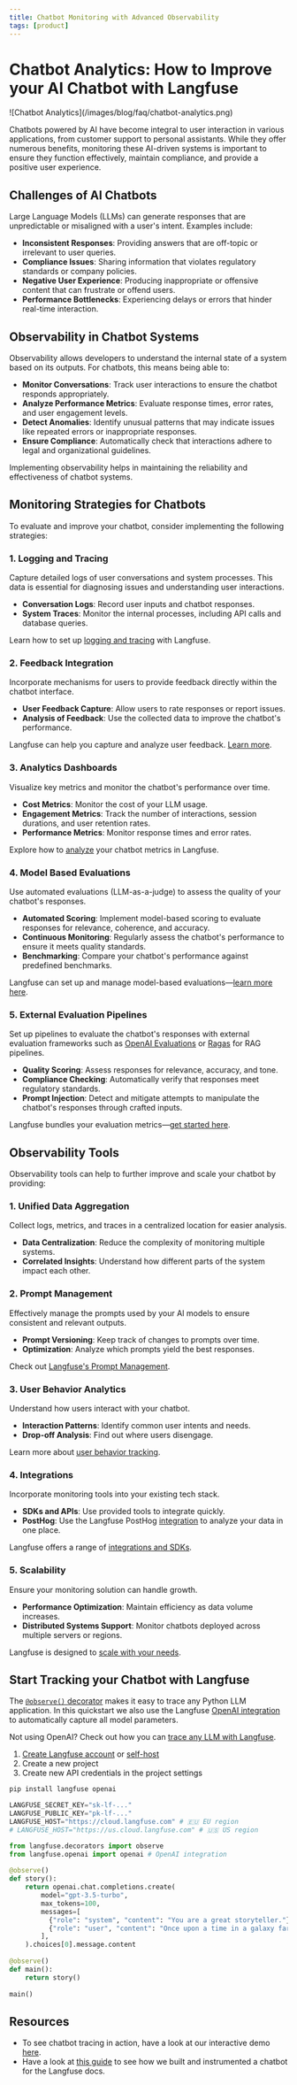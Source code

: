 ```yaml
---
title: Chatbot Monitoring with Advanced Observability
tags: [product]
---
```


# Chatbot Analytics: How to Improve your AI Chatbot with Langfuse

<Frame border fullWidth>
  ![Chatbot Analytics](/images/blog/faq/chatbot-analytics.png)
</Frame>

Chatbots powered by AI have become integral to user interaction in various applications, from customer support to personal assistants. While they offer numerous benefits, monitoring these AI-driven systems is important to ensure they function effectively, maintain compliance, and provide a positive user experience.

## Challenges of AI Chatbots

Large Language Models (LLMs) can generate responses that are unpredictable or misaligned with a user's intent. Examples include:

- **Inconsistent Responses**: Providing answers that are off-topic or irrelevant to user queries.
- **Compliance Issues**: Sharing information that violates regulatory standards or company policies.
- **Negative User Experience**: Producing inappropriate or offensive content that can frustrate or offend users.
- **Performance Bottlenecks**: Experiencing delays or errors that hinder real-time interaction.

## Observability in Chatbot Systems

Observability allows developers to understand the internal state of a system based on its outputs. For chatbots, this means being able to:

- **Monitor Conversations**: Track user interactions to ensure the chatbot responds appropriately.
- **Analyze Performance Metrics**: Evaluate response times, error rates, and user engagement levels.
- **Detect Anomalies**: Identify unusual patterns that may indicate issues like repeated errors or inappropriate responses.
- **Ensure Compliance**: Automatically check that interactions adhere to legal and organizational guidelines.

Implementing observability helps in maintaining the reliability and effectiveness of chatbot systems.

## Monitoring Strategies for Chatbots

To evaluate and improve your chatbot, consider implementing the following strategies:

### 1. Logging and Tracing

Capture detailed logs of user conversations and system processes. This data is essential for diagnosing issues and understanding user interactions.

- **Conversation Logs**: Record user inputs and chatbot responses.
- **System Traces**: Monitor the internal processes, including API calls and database queries.

Learn how to set up [logging and tracing](/docs/logging-and-tracing) with Langfuse.

### 2. Feedback Integration

Incorporate mechanisms for users to provide feedback directly within the chatbot interface.

- **User Feedback Capture**: Allow users to rate responses or report issues.
- **Analysis of Feedback**: Use the collected data to improve the chatbot's performance.

Langfuse can help you capture and analyze user feedback. [Learn more](/docs/scores/user-feedback).

### 3. Analytics Dashboards

Visualize key metrics and monitor the chatbot's performance over time.

- **Cost Metrics**: Monitor the cost of your LLM usage.
- **Engagement Metrics**: Track the number of interactions, session durations, and user retention rates.
- **Performance Metrics**: Monitor response times and error rates.

Explore how to [analyze](/docs/analytics-dashboards) your chatbot metrics in Langfuse.

### 4. Model Based Evaluations

Use automated evaluations (LLM-as-a-judge) to assess the quality of your chatbot's responses.

- **Automated Scoring**: Implement model-based scoring to evaluate responses for relevance, coherence, and accuracy.
- **Continuous Monitoring**: Regularly assess the chatbot's performance to ensure it meets quality standards.
- **Benchmarking**: Compare your chatbot's performance against predefined benchmarks.

Langfuse can set up and manage model-based evaluations—[learn more here](/docs/scores/model-based-evals).

### 5. External Evaluation Pipelines

Set up pipelines to evaluate the chatbot's responses with external evaluation frameworks such as [OpenAI Evaluations](https://github.com/openai/evals) or [Ragas](https://docs.ragas.io/en/stable/) for RAG pipelines.

- **Quality Scoring**: Assess responses for relevance, accuracy, and tone.
- **Compliance Checking**: Automatically verify that responses meet regulatory standards.
- **Prompt Injection**: Detect and mitigate attempts to manipulate the chatbot's responses through crafted inputs.

Langfuse bundles your evaluation metrics—[get started here](/docs/scores/external-evaluation-pipelines).

## Observability Tools

Observability tools can help to further improve and scale your chatbot by providing:

### 1. Unified Data Aggregation

Collect logs, metrics, and traces in a centralized location for easier analysis.

- **Data Centralization**: Reduce the complexity of monitoring multiple systems.
- **Correlated Insights**: Understand how different parts of the system impact each other.

### 2. Prompt Management

Effectively manage the prompts used by your AI models to ensure consistent and relevant outputs.

- **Prompt Versioning**: Keep track of changes to prompts over time.
- **Optimization**: Analyze which prompts yield the best responses.

Check out [Langfuse's Prompt Management](/docs/prompts/get-started).

### 3. User Behavior Analytics

Understand how users interact with your chatbot.

- **Interaction Patterns**: Identify common user intents and needs.
- **Drop-off Analysis**: Find out where users disengage.

Learn more about [user behavior tracking](/docs/analytics/user-behavior).

### 4. Integrations

Incorporate monitoring tools into your existing tech stack.

- **SDKs and APIs**: Use provided tools to integrate quickly.
- **PostHog**: Use the Langfuse PostHog [integration](/docs/analytics/posthog) to analyze your data in one place.

Langfuse offers a range of [integrations and SDKs](/docs/integrations/get-started).

### 5. Scalability

Ensure your monitoring solution can handle growth.

- **Performance Optimization**: Maintain efficiency as data volume increases.
- **Distributed Systems Support**: Monitor chatbots deployed across multiple servers or regions.

Langfuse is designed to [scale with your needs](/docs/scaling).


## Start Tracking your Chatbot with Langfuse

The [`@observe()` decorator](/docs/sdk/python/decorators) makes it easy to trace any Python LLM application. In this quickstart we also use the Langfuse [OpenAI integration](/docs/integrations/openai) to automatically capture all model parameters.

Not using OpenAI? Check out how you can [trace any LLM with Langfuse](/docs/get-started).

1.  [Create Langfuse account](https://cloud.langfuse.com/auth/sign-up) or [self-host](/docs/deployment/self-host)
2.  Create a new project
3.  Create new API credentials in the project settings

```bash
pip install langfuse openai
```

```python
LANGFUSE_SECRET_KEY="sk-lf-..."
LANGFUSE_PUBLIC_KEY="pk-lf-..."
LANGFUSE_HOST="https://cloud.langfuse.com" # 🇪🇺 EU region
# LANGFUSE_HOST="https://us.cloud.langfuse.com" # 🇺🇸 US region
```

```python
from langfuse.decorators import observe
from langfuse.openai import openai # OpenAI integration
 
@observe()
def story():
    return openai.chat.completions.create(
        model="gpt-3.5-turbo",
        max_tokens=100,
        messages=[
          {"role": "system", "content": "You are a great storyteller."},
          {"role": "user", "content": "Once upon a time in a galaxy far, far away..."}
        ],
    ).choices[0].message.content
 
@observe()
def main():
    return story()
 
main()
```
## Resources

- To see chatbot tracing in action, have a look at our interactive demo [here](/demo).
- Have a look at [this guide](/blog/qa-chatbot-for-langfuse-docs) to see how we built and instrumented a chatbot for the Langfuse docs.

